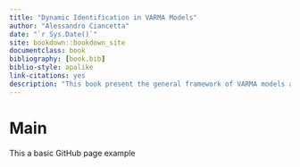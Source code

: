 ```yaml
---
title: "Dynamic Identification in VARMA Models"
author: "Alessandro Ciancetta"
date: "`r Sys.Date()`"
site: bookdown::bookdown_site
documentclass: book
bibliography: [book.bib]
biblio-style: apalike
link-citations: yes
description: "This book present the general framework of VARMA models and introduces the notion of non-fundamentalness. The problem is assessed using the methodology of Gourieroux, Manfort and Renne (2019), which is illustrated in detail, within the framework of non-Gaussian and independent structural shocks of the corresponding structural model. Simulations and application to real-world data are presented."
---
```


# Main

This a basic GitHub page example